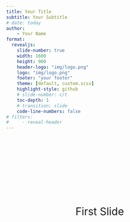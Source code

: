 ```yaml
---
title: Your Title
subtitle: Your Subtitle
# date: today
author: 
    - Your Name
format:
  revealjs:
    slide-number: true
    width: 1600
    height: 900
    header-logo: "img/logo.png"
    logo: "img/logo.png"
    footer: "your footer"
    theme: [default, custom.scss]
    highlight-style: github
    # slide-number: c/t
    toc-depth: 1
    # transition: slide
    code-line-numbers: false
# filters:
#     - reveal-header
---
```


:::: {style="text-align: center; margin-top: 200px; font-size: 2em"}
First Slide
::::
